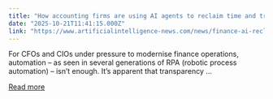 ```yaml
---
title: "How accounting firms are using AI agents to reclaim time and trust"
date: "2025-10-21T11:41:15.000Z"
link: "https://www.artificialintelligence-news.com/news/finance-ai-reclaiming-time-trust-with-openai-chatgpt/"
---
```


For CFOs and CIOs under pressure to modernise finance operations, automation – as seen in several generations of RPA (robotic process automation) – isn’t enough. It&#8217;s apparent that transparency ...

[Read more](https://www.artificialintelligence-news.com/news/finance-ai-reclaiming-time-trust-with-openai-chatgpt/)
